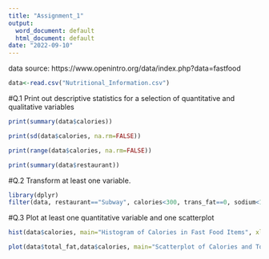 ---
title: "Assignment_1"
output:
  word_document: default
  html_document: default
date: "2022-09-10"
---
data source: https://www.openintro.org/data/index.php?data=fastfood
```{r}
data<-read.csv("Nutritional_Information.csv")
```

#Q.1 Print out descriptive statistics for a selection of quantitative and qualitative variables
```{r}
print(summary(data$calories))
```
```{r}
print(sd(data$calories, na.rm=FALSE))
```
```{r}
print(range(data$calories, na.rm=FALSE))
```
```{r}
print(summary(data$restaurant))
```
#Q.2 Transform at least one variable. 
```{r}
library(dplyr)
filter(data, restaurant=="Subway", calories<300, trans_fat==0, sodium<1000)
```
#Q.3 Plot at least one quantitative variable and one scatterplot
```{r}
hist(data$calories, main="Histogram of Calories in Fast Food Items", xlab="Calories")
```

```{r}
plot(data$total_fat,data$calories, main="Scatterplot of Calories and Total Fat in Fast Food Items", xlab="Total Fat", ylab="Calories")
```











